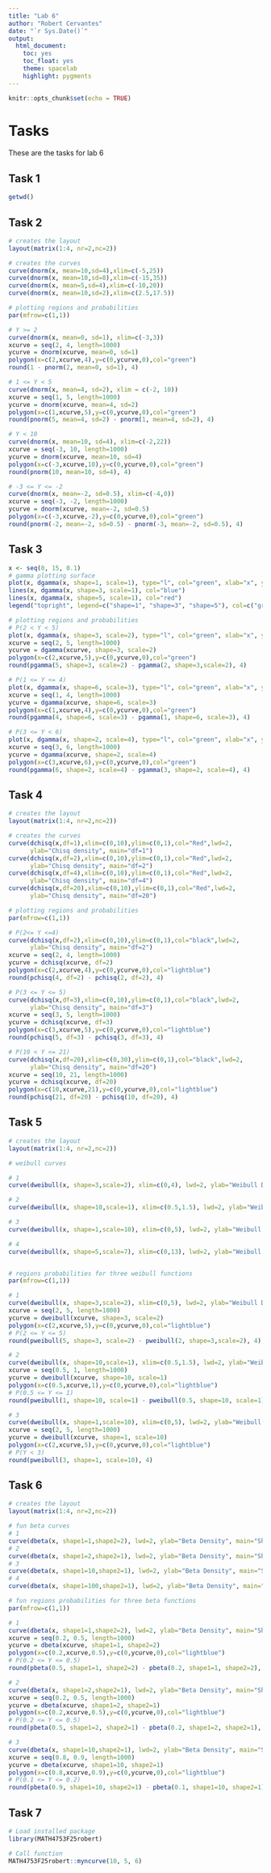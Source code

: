 ```yaml
---
title: "Lab 6"
author: "Robert Cervantes"
date: "`r Sys.Date()`"
output: 
  html_document:
    toc: yes
    toc_float: yes
    theme: spacelab
    highlight: pygments
---
```


```r
knitr::opts_chunk$set(echo = TRUE)
```

# Tasks

These are the tasks for lab 6

## Task 1

```r
getwd()
```

## Task 2

```r
# creates the layout
layout(matrix(1:4, nr=2,nc=2))

# creates the curves 
curve(dnorm(x, mean=10,sd=4),xlim=c(-5,25))
curve(dnorm(x, mean=10,sd=8),xlim=c(-15,35))
curve(dnorm(x, mean=5,sd=4),xlim=c(-10,20))
curve(dnorm(x, mean=10,sd=2),xlim=c(2.5,17.5))

# plotting regions and probabilities
par(mfrow=c(1,1))

# Y >= 2
curve(dnorm(x, mean=0, sd=1), xlim=c(-3,3))
xcurve = seq(2, 4, length=1000)
ycurve = dnorm(xcurve, mean=0, sd=1)
polygon(x=c(2,xcurve,4),y=c(0,ycurve,0),col="green")
round(1 - pnorm(2, mean=0, sd=1), 4)

# 1 <= Y < 5
curve(dnorm(x, mean=4, sd=2), xlim = c(-2, 10))
xcurve = seq(1, 5, length=1000)
ycurve = dnorm(xcurve, mean=4, sd=2)
polygon(x=c(1,xcurve,5),y=c(0,ycurve,0),col="green")
round(pnorm(5, mean=4, sd=2) - pnorm(1, mean=4, sd=2), 4)

# Y < 10
curve(dnorm(x, mean=10, sd=4), xlim=c(-2,22))
xcurve = seq(-3, 10, length=1000)
ycurve = dnorm(xcurve, mean=10, sd=4)
polygon(x=c(-3,xcurve,10),y=c(0,ycurve,0),col="green")
round(pnorm(10, mean=10, sd=4), 4)

# -3 <= Y <= -2
curve(dnorm(x, mean=-2, sd=0.5), xlim=c(-4,0))
xcurve = seq(-3, -2, length=1000)
ycurve = dnorm(xcurve, mean=-2, sd=0.5)
polygon(x=c(-3,xcurve,-2),y=c(0,ycurve,0),col="green")
round(pnorm(-2, mean=-2, sd=0.5) - pnorm(-3, mean=-2, sd=0.5), 4)
```

## Task 3

```r
x <- seq(0, 15, 0.1)
# gamma plotting surface
plot(x, dgamma(x, shape=1, scale=1), type="l", col="green", xlab="x", ylab="Gamma Density")
lines(x, dgamma(x, shape=3, scale=1), col="blue")
lines(x, dgamma(x, shape=5, scale=1), col="red")
legend("topright", legend=c("shape=1", "shape=3", "shape=5"), col=c("green", "blue", "red"), lty=1)

# plotting regions and probabilities
# P(2 < Y < 5)
plot(x, dgamma(x, shape=3, scale=2), type="l", col="green", xlab="x", ylab="Gamma Density", main="Shape 3, Scale 2")
xcurve = seq(2, 5, length=1000)
ycurve = dgamma(xcurve, shape=3, scale=2)
polygon(x=c(2,xcurve,5),y=c(0,ycurve,0),col="green")
round(pgamma(5, shape=3, scale=2) - pgamma(2, shape=3,scale=2), 4)

# P(1 <= Y <= 4)
plot(x, dgamma(x, shape=6, scale=3), type="l", col="green", xlab="x", ylab="Gamma Density", main="Shape 6, Scale 3")
xcurve = seq(1, 4, length=1000)
ycurve = dgamma(xcurve, shape=6, scale=3)
polygon(x=c(1,xcurve,4),y=c(0,ycurve,0),col="green")
round(pgamma(4, shape=6, scale=3) - pgamma(1, shape=6, scale=3), 4)

# P(3 <= Y < 6)
plot(x, dgamma(x, shape=2, scale=4), type="l", col="green", xlab="x", ylab="Gamma Density", main="Shape 2, Scale 4")
xcurve = seq(3, 6, length=1000)
ycurve = dgamma(xcurve, shape=2, scale=4)
polygon(x=c(3,xcurve,6),y=c(0,ycurve,0),col="green")
round(pgamma(6, shape=2, scale=4) - pgamma(3, shape=2, scale=4), 4)
```

## Task 4

```r

# creates the layout
layout(matrix(1:4, nr=2,nc=2))

# creates the curves
curve(dchisq(x,df=1),xlim=c(0,10),ylim=c(0,1),col="Red",lwd=2,
      ylab="Chisq density", main="df=1")
curve(dchisq(x,df=2),xlim=c(0,10),ylim=c(0,1),col="Red",lwd=2,
      ylab="Chisq density", main="df=2")
curve(dchisq(x,df=4),xlim=c(0,10),ylim=c(0,1),col="Red",lwd=2,
      ylab="Chisq density", main="df=4")
curve(dchisq(x,df=20),xlim=c(0,10),ylim=c(0,1),col="Red",lwd=2,
      ylab="Chisq density", main="df=20")

# plotting regions and probabilities
par(mfrow=c(1,1))

# P(2<= Y <=4)
curve(dchisq(x,df=2),xlim=c(0,10),ylim=c(0,1),col="black",lwd=2,
      ylab="Chisq density", main="df=2")
xcurve = seq(2, 4, length=1000)
ycurve = dchisq(xcurve, df=2)
polygon(x=c(2,xcurve,4),y=c(0,ycurve,0),col="lightblue")
round(pchisq(4, df=2) - pchisq(2, df=2), 4)

# P(3 <= Y <= 5)
curve(dchisq(x,df=3),xlim=c(0,10),ylim=c(0,1),col="black",lwd=2,
      ylab="Chisq density", main="df=3")
xcurve = seq(3, 5, length=1000)
ycurve = dchisq(xcurve, df=3)
polygon(x=c(3,xcurve,5),y=c(0,ycurve,0),col="lightblue")
round(pchisq(5, df=3) - pchisq(3, df=3), 4)

# P(10 < Y <= 21)
curve(dchisq(x,df=20),xlim=c(0,30),ylim=c(0,1),col="black",lwd=2,
      ylab="Chisq density", main="df=20")
xcurve = seq(10, 21, length=1000)
ycurve = dchisq(xcurve, df=20)
polygon(x=c(10,xcurve,21),y=c(0,ycurve,0),col="lightblue")
round(pchisq(21, df=20) - pchisq(10, df=20), 4)
```

## Task 5

```r

# creates the layout
layout(matrix(1:4, nr=2,nc=2))

# weibull curves

# 1
curve(dweibull(x, shape=3,scale=2), xlim=c(0,4), lwd=2, ylab="Weibull Density", main="Shape = 3, Scale = 2")

# 2
curve(dweibull(x, shape=10,scale=1), xlim=c(0.5,1.5), lwd=2, ylab="Weibull Density", main="Shape = 10, Scale = 1")

# 3
curve(dweibull(x, shape=1,scale=10), xlim=c(0,5), lwd=2, ylab="Weibull Density", main="Shape = 1, Scale = 10")

# 4
curve(dweibull(x, shape=5,scale=7), xlim=c(0,13), lwd=2, ylab="Weibull Density", main="Shape = 5, Scale = 7")


# regions probabilities for three weibull functions
par(mfrow=c(1,1))

# 1
curve(dweibull(x, shape=3,scale=2), xlim=c(0,5), lwd=2, ylab="Weibull Density", main="Shape = 3, Scale = 2")
xcurve = seq(2, 5, length=1000)
ycurve = dweibull(xcurve, shape=3, scale=2)
polygon(x=c(2,xcurve,5),y=c(0,ycurve,0),col="lightblue")
# P(2 <= Y <= 5)
round(pweibull(5, shape=3, scale=2) - pweibull(2, shape=3,scale=2), 4)

# 2
curve(dweibull(x, shape=10,scale=1), xlim=c(0.5,1.5), lwd=2, ylab="Weibull Density", main="Shape = 10, Scale = 1")
xcurve = seq(0.5, 1, length=1000)
ycurve = dweibull(xcurve, shape=10, scale=1)
polygon(x=c(0.5,xcurve,1),y=c(0,ycurve,0),col="lightblue")
# P(0.5 <= Y <= 1)
round(pweibull(1, shape=10, scale=1) - pweibull(0.5, shape=10, scale=1), 4)

# 3
curve(dweibull(x, shape=1,scale=10), xlim=c(0,5), lwd=2, ylab="Weibull Density", main="Shape = 1, Scale = 10")
xcurve = seq(2, 5, length=1000)
ycurve = dweibull(xcurve, shape=1, scale=10)
polygon(x=c(2,xcurve,5),y=c(0,ycurve,0),col="lightblue")
# P(Y < 3)
round(pweibull(3, shape=1, scale=10), 4)

```

## Task 6

```r

# creates the layout
layout(matrix(1:4, nr=2,nc=2))

# fun beta curves
# 1
curve(dbeta(x, shape1=1,shape2=2), lwd=2, ylab="Beta Density", main="Shape1=1,Shape2=2")
# 2
curve(dbeta(x, shape1=2,shape2=1), lwd=2, ylab="Beta Density", main="Shape1=2,Shape2=1")
# 3
curve(dbeta(x, shape1=10,shape2=1), lwd=2, ylab="Beta Density", main="Shape1=10,Shape2=1")
# 4
curve(dbeta(x, shape1=100,shape2=1), lwd=2, ylab="Beta Density", main="Shape1=100,Shape2=1")

# fun regions probabilities for three beta functions
par(mfrow=c(1,1))

# 1
curve(dbeta(x, shape1=1,shape2=2), lwd=2, ylab="Beta Density", main="Shape1=1,Shape2=2")
xcurve = seq(0.2, 0.5, length=1000)
ycurve = dbeta(xcurve, shape1=1, shape2=2)
polygon(x=c(0.2,xcurve,0.5),y=c(0,ycurve,0),col="lightblue")
# P(0.2 <= Y <= 0.5)
round(pbeta(0.5, shape1=1, shape2=2) - pbeta(0.2, shape1=1, shape2=2), 4)

# 2
curve(dbeta(x, shape1=2,shape2=1), lwd=2, ylab="Beta Density", main="Shape1=2,Shape2=1")
xcurve = seq(0.2, 0.5, length=1000)
ycurve = dbeta(xcurve, shape1=2, shape2=1)
polygon(x=c(0.2,xcurve,0.5),y=c(0,ycurve,0),col="lightblue")
# P(0.2 <= Y <= 0.5)
round(pbeta(0.5, shape1=2, shape2=1) - pbeta(0.2, shape1=2, shape2=1), 4)

# 3
curve(dbeta(x, shape1=10,shape2=1), lwd=2, ylab="Beta Density", main="Shape1=10,Shape2=1")
xcurve = seq(0.8, 0.9, length=1000)
ycurve = dbeta(xcurve, shape1=10, shape2=1)
polygon(x=c(0.8,xcurve,0.9),y=c(0,ycurve,0),col="lightblue")
# P(0.1 <= Y <= 0.2)
round(pbeta(0.9, shape1=10, shape2=1) - pbeta(0.1, shape1=10, shape2=1), 4)

```

## Task 7

```r
# Load installed package
library(MATH4753F25robert)

# Call function
MATH4753F25robert::myncurve(10, 5, 6)
```

